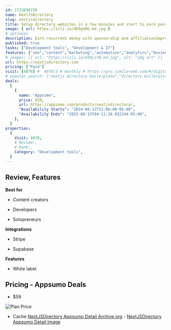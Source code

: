 ```yaml
---
id: 1723698238
name: NextJSDirectory
slug: nextjsdirectory
title: Setup directory websites in a few minutes and start to earn passive income
image: { url: https://iili.io/dE0g4OG.md.jpg }
# optional
description: Earn recurrent money with sponsorship and affiliationImprove SEO with targeted traffic and backlinks
published: true
tasks: ["Development tools", "Development & IT"]
features: ["seo","content","marketing","automation","analytics","business","ads","collaboration","customer support"]
# images: [{ url: "https://iili.io/dI8yiYB.md.jpg", alt: "img alt" }]
url: https://nextjsdirectory.com
pricing: ["Paid"]
visit: [4078] #  4078/3 # monthly # https://pro.similarweb.com/#/digitalsuite/websiteanalysis/home
# popular_search: ["nextjs directory boilerplate","directory boilerplate"]
deals:
  [
    {
      name: "Appsumo",
      price: $59,
      url: https://appsumo.com/products/nextjsdirectory/,
      "Availability Starts": "2024-08-12T12:00:00-05:00",
      "Availability Ends": "2025-08-15T04:11:28.932244-05:00",
    },
  ]
properties:
  {
    Visit: 4078,
    # Review:,
    # Rank:,
    Category: "Development tools",
  }
---
```


## Review, Features

 

**Best for**

- Content creators

- Developers

- Solopreneurs

**Integrations**

- Stripe

- Supabase

**Features**

- White label

## Pricing - Appsumo Deals

- $59

<Img src="https://iili.io/dEVVePn.png" alt="Plan Price" />

- Cache [NextJSDirectory Appsumo Detail Archive.org](https://web.archive.org/web/*/https://appsumo.com/products/nextjsdirectory/) - [NextJSDirectory Appsumo Detail Image](https://iili.io/dEVW9DB.png)
